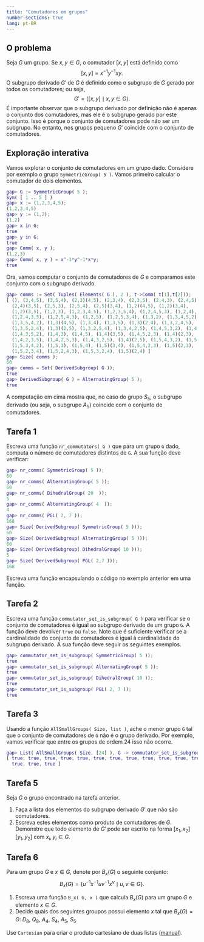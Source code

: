 ```yaml
---
title: "Comutadores em grupos"
number-sections: true
lang: pt-BR
---
```


## O problema

:::{.problem}
Seja $G$ um grupo. Se $x,y\in G$,  o comutador $[x,y]$ está definido como 
$$
[x,y]=x^{-1}y^{-1}xy.
$$
O subgrupo derivado $G'$ de $G$ é definido como o subgrupo de $G$ gerado por todos os comutadores; ou seja, 
$$
G'=\left<[x,y]\mid x,y\in G\right>.
$$
É importante observar que o subgrupo derivado por definição não é apenas o conjunto dos comutadores, mas ele é o subgrupo gerado por este conjunto. Isso é porque o conjunto de comutadores pode não ser um subgrupo. No entanto, nos grupos pequeno $G'$ coincide com o conjunto de comutadores. 
:::

## Exploração interativa

:::{.subexample}
Vamos explorar o conjunto de comutadores em um grupo dado. Considere por exemplo o grupo `SymmetricGroup( 5 )`. Vamos primeiro calcular o comutador de dois elementos. 

```matlab
gap> G := SymmetricGroup( 5 );
Sym( [ 1 .. 5 ] )
gap> x := (1,2,3,4,5);
(1,2,3,4,5)
gap> y := (1,2);
(1,2)
gap> x in G;
true
gap> y in G;
true
gap> Comm( x, y );
(1,2,3)
gap> Comm( x, y ) = x^-1*y^-1*x*y;
true
```

Ora, vamos computar o conjunto de comutadores de $G$ e comparamos este conjunto com o subgrupo derivado. 
```matlab
gap> comms := Set( Tuples( Elements( G ), 2 ), t->Comm( t[1],t[2]));
[ (), (3,4,5), (3,5,4), (2,3)(4,5), (2,3,4), (2,3,5), (2,4,3), (2,4,5), 
  (2,4)(3,5), (2,5,3), (2,5,4), (2,5)(3,4), (1,2)(4,5), (1,2)(3,4), 
  (1,2)(3,5), (1,2,3), (1,2,3,4,5), (1,2,3,5,4), (1,2,4,5,3), (1,2,4), 
  (1,2,4,3,5), (1,2,5,4,3), (1,2,5), (1,2,5,3,4), (1,3,2), (1,3,4,5,2), 
  (1,3,5,4,2), (1,3)(4,5), (1,3,4), (1,3,5), (1,3)(2,4), (1,3,2,4,5), 
  (1,3,5,2,4), (1,3)(2,5), (1,3,2,5,4), (1,3,4,2,5), (1,4,5,3,2), (1,4,2), 
  (1,4,3,5,2), (1,4,3), (1,4,5), (1,4)(3,5), (1,4,5,2,3), (1,4)(2,3), 
  (1,4,2,3,5), (1,4,2,5,3), (1,4,3,2,5), (1,4)(2,5), (1,5,4,3,2), (1,5,2), 
  (1,5,3,4,2), (1,5,3), (1,5,4), (1,5)(3,4), (1,5,4,2,3), (1,5)(2,3), 
  (1,5,2,3,4), (1,5,2,4,3), (1,5,3,2,4), (1,5)(2,4) ]
gap> Size( comms );
60
gap> comms = Set( DerivedSubgroup( G ));
true
gap> DerivedSubgroup( G ) = AlternatingGroup( 5 );
true
```
A computação em cima mostra que, no caso do grupo $S_5$, o subgrupo derivado (ou seja, o subgrupo $A_5$) coincide com o conjunto de comutadores. 
:::

## Tarefa 1

:::{.subproblem}
Escreva uma função `nr_commutators( G )` que para um grupo `G` dado, computa o número de comutadores distintos de `G`. A sua função deve verificar:

```matlab
gap> nr_comms( SymmetricGroup( 5 ));
60
gap> nr_comms( AlternatingGroup( 5 ));
60
gap> nr_comms( DihedralGroup( 20  ));
5
gap> nr_comms( AlternatingGroup( 4  ));
4
gap> nr_comms( PGL( 2, 7 ));
168
gap> Size( DerivedSubgroup( SymmetricGroup( 5 )));
60
gap> Size( DerivedSubgroup( AlternatingGroup( 5 )));
60
gap> Size( DerivedSubgroup( DihedralGroup( 10 )));
5
gap> Size( DerivedSubgroup( PGL( 2,7 )));
168
```
:::

:::{.hint}
Escreva uma função encapsulando o código no exemplo anterior em uma função.
:::

## Tarefa 2

:::{.subproblem}
Escreva uma função `commutator_set_is_subgroup( G )` para verificar se o conjunto de comutadores é igual ao subgrupo derivado de um grupo `G`. A função deve devolver `true` ou `false`. Note que é suficiente verificar se  a cardinalidade do conjunto de comutadores é igual à cardinalidade do subgrupo derivado. A sua função deve seguir os seguintes exemplos. 
```matlab 
gap> commutator_set_is_subgroup( SymmetricGroup( 5 ));
true
gap> commutator_set_is_subgroup( AlternatingGroup( 5 ));
true
gap> commutator_set_is_subgroup( DihedralGroup( 10 ));
true
gap> commutator_set_is_subgroup( PGL( 2, 7 ));
true
```
:::

## Tarefa 3

:::{.subproblem}
Usando a função `AllSmallGroups( Size, list )`, ache o menor grupo `G` tal que o conjunto de comutadores de `G` não é o grupo derivado. Por exemplo, vamos verificar que entre os grupos de ordem 24 isso não ocorre. 

```matlab
gap> List( AllSmallGroups( Size, [24] ), G -> commutator_set_is_subgroup( G ));
[ true, true, true, true, true, true, true, true, true, true, true, true, 
  true, true, true ]
```
:::

## Tarefa 5

:::{.subproblem}
Seja $G$ o grupo encontrado na tarefa anterior.

1. Faça a lista dos elementos do subgrupo derivado $G'$ que não são comutadores. 
2. Escreva estes elementos como produto de comutadores de $G$. Demonstre que todo elemento de $G'$ pode ser escrito na forma $[x_1,x_2][y_1,y_2]$ com $x_i,y_i\in G$.
:::

## Tarefa 6

:::{.subproblem}
Para um grupo $G$ e $x\in G$, denote por $B_x(G)$ o seguinte conjunto:
$$
B_x(G)=\{u^{-1}x^{-1}uv^{-1}x^v\mid u,v\in G\}. 
$$
<!--
gap> B_x := function( G, x )
> local set1, set2;
> set1 := Set( G, z->z^-1*x^-1*z );
> set2 := Set( G, z->z^-1*x*z );
> return Set( Cartesian( set1, set2 ), z->z[1]*z[2] );
> end;
-->

1. Escreva uma função `B_x( G, x )` que calcula $B_x(G)$ para um grupo $G$ e elemento $x\in G$. 
2. Decide quais dos seguintes groupos possui elemento $x$ tal que $B_x(G)=G$: $D_8$, $Q_8$, $A_4$, $S_4$, $A_5$, $S_5$. 
:::

:::{.hint}
Use `Cartesian` para criar o produto cartesiano de duas listas ([manual](https://docs.gap-system.org/doc/ref/chap21.html#X7E1593B979BDF2CD)).
:::


<!-- 
nr_comms := function( G )
    return Size( Set( Tuples( Elements( G ), 2 ), t->Comm( t[1],t[2])));
end;
-->



